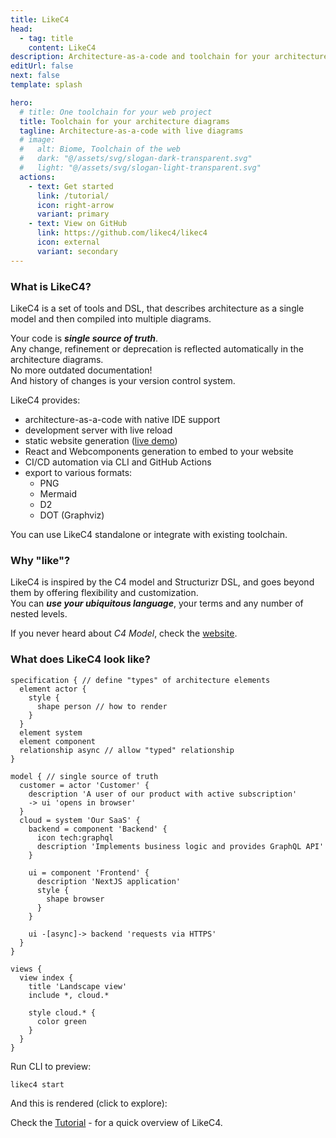```yaml
---
title: LikeC4
head:
  - tag: title
    content: LikeC4
description: Architecture-as-a-code and toolchain for your architecture diagrams
editUrl: false
next: false
template: splash

hero:
  # title: One toolchain for your web project
  title: Toolchain for your architecture diagrams
  tagline: Architecture-as-a-code with live diagrams
  # image:
  #   alt: Biome, Toolchain of the web
  #   dark: "@/assets/svg/slogan-dark-transparent.svg"
  #   light: "@/assets/svg/slogan-light-transparent.svg"
  actions:
    - text: Get started
      link: /tutorial/
      icon: right-arrow
      variant: primary
    - text: View on GitHub
      link: https://github.com/likec4/likec4
      icon: external
      variant: secondary
---
```



### What is LikeC4?

LikeC4 is a set of tools and DSL, that describes architecture as a single model and then compiled into multiple diagrams.  

Your code is _**single source of truth**_.  
Any change, refinement or deprecation is reflected automatically in the architecture diagrams.  
No more outdated documentation!  
And history of changes is your version control system.

LikeC4 provides:

- architecture-as-a-code with native IDE support
- development server with live reload
- static website generation (<a href="https://template.likec4.dev/view/cloud" target='_blank'>live demo</a>)
- React and Webcomponents generation to embed to your website
- CI/CD automation via CLI and GitHub Actions
- export to various formats:
  - PNG
  - Mermaid
  - D2
  - DOT (Graphviz)

You can use LikeC4 standalone or integrate with existing toolchain.

### Why "like"?

LikeC4 is inspired by the C4 model and Structurizr DSL, and goes beyond them by offering flexibility and customization.   
You can _**use your ubiquitous language**_, your terms and any number of nested levels.  

If you never heard about _C4 Model_, check the <a href="https://c4model.com/" target='_blank'>website</a>.


### What does LikeC4 look like?

```likec4
specification { // define "types" of architecture elements
  element actor {
    style {
      shape person // how to render
    }
  }
  element system
  element component
  relationship async // allow "typed" relationship
}

model { // single source of truth
  customer = actor 'Customer' {
    description 'A user of our product with active subscription'
    -> ui 'opens in browser'
  }
  cloud = system 'Our SaaS' {
    backend = component 'Backend' {
      icon tech:graphql
      description 'Implements business logic and provides GraphQL API'
    }

    ui = component 'Frontend' {
      description 'NextJS application'
      style {
        shape browser
      }
    }

    ui -[async]-> backend 'requests via HTTPS'
  }
}

views {
  view index {
    title 'Landscape view'
    include *, cloud.*

    style cloud.* {
      color green
    }
  }
}
```

Run CLI to preview: 

```bash
likec4 start
```

And this is rendered (click to explore):

<LikeC4View viewId="index"/>

Check the [Tutorial](/tutorial/) - for a quick overview of LikeC4.


<FooterIndex/>
